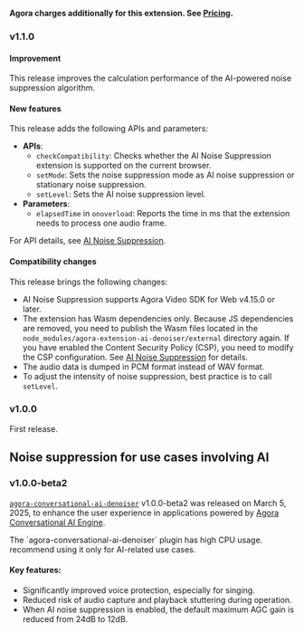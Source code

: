 **Agora charges additionally for this extension. See [Pricing](/video-calling/overview/pricing#ai-noise-suppression-pricing).**

### v1.1.0

#### Improvement

This release improves the calculation performance of the AI-powered noise suppression algorithm.

#### New features

This release adds the following APIs and parameters:

- **APIs**:
    - `checkCompatibility`: Checks whether the AI Noise Suppression extension is supported on the current browser.
    - `setMode`: Sets the noise suppression mode as AI noise suppression or stationary noise suppression.
    - `setLevel`: Sets the AI noise suppression level.
- **Parameters**:
    - `elapsedTime` in `onoverload`: Reports the time in ms that the extension needs to process one audio frame.

For API details, see [AI Noise Suppression](/interactive-live-streaming/advanced/ai-noise-suppression).

#### Compatibility changes

This release brings the following changes:

- AI Noise Suppression supports Agora Video SDK for Web v4.15.0 or later.
- The extension has Wasm dependencies only. Because JS dependencies are removed, you need to publish the Wasm files located in the `node_modules/agora-extension-ai-denoiser/external` directory again. If you have enabled the Content Security Policy (CSP), you need to modify the CSP configuration. See [AI Noise Suppression](/interactive-live-streaming/advanced/ai-noise-suppression) for details.
- The audio data is dumped in PCM format instead of WAV format.
- To adjust the intensity of noise suppression, best practice is to call `setLevel`.

### v1.0.0

First release.

## Noise suppression for use cases involving AI

### v1.0.0-beta2

[`agora-conversational-ai-denoiser`](https://www.npmjs.com/package/agora-conversational-ai-denoiser) v1.0.0-beta2 was released on March 5, 2025, to enhance the user experience in applications powered by [Agora Conversational AI Engine](/conversational-ai/overview/product-overview).

<Admonition type="caution">
The `agora-conversational-ai-denoiser` plugin has high CPU usage. <Vg k="COMPANY" /> recommend using it only for AI-related use cases.
</Admonition>
 
#### Key features:

- Significantly improved voice protection, especially for singing.
- Reduced risk of audio capture and playback stuttering during operation.
- When AI noise suppression is enabled, the default maximum AGC gain is reduced from 24dB to 12dB.